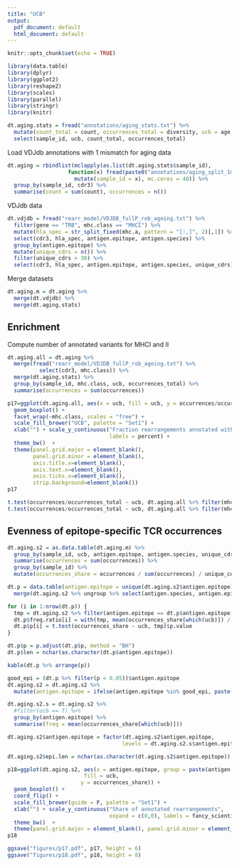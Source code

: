 ```yaml
---
title: "UCB"
output:
  pdf_document: default
  html_document: default
---
```


```r
knitr::opts_chunk$set(echo = TRUE)
```

```r
library(data.table)
library(dplyr)
library(ggplot2)
library(reshape2)
library(scales)
library(parallel)
library(stringr)
library(knitr)
```

```r
dt.aging.stats = fread("annotations/aging_stats.txt") %>%
  mutate(count_total = count, occurrences_total = diversity, ucb = age == 0) %>%
  select(sample_id, ucb, count_total, occurrences_total)
```

Load VDJdb annotations with 1 mismatch for aging data

```r
dt.aging = rbindlist(mclapply(as.list(dt.aging.stats$sample_id),
                   function(x) fread(paste0("annotations/aging_split_1mm/", x, ".annot.txt")) %>% 
                     mutate(sample_id = x), mc.cores = 40)) %>%
  group_by(sample_id, cdr3) %>%
  summarise(count = sum(count), occurrences = n())
```

VDJdb data

```r
dt.vdjdb = fread("rearr_model/VDJDB_fullP_rob_ageing.txt") %>% 
  filter(gene == "TRB", mhc.class == "MHCI") %>%
  mutate(hla_spec = str_split_fixed(mhc.a, pattern = "[:,]", 2)[,1]) %>%
  select(cdr3, hla_spec, antigen.epitope, antigen.species) %>%
  group_by(antigen.epitope) %>%
  mutate(unique_cdrs = n()) %>%
  filter(unique_cdrs > 30) %>%
  select(cdr3, hla_spec, antigen.epitope, antigen.species, unique_cdrs)
```

Merge datasets

```r
dt.aging.m = dt.aging %>%
  merge(dt.vdjdb) %>%
  merge(dt.aging.stats)
```

## Enrichment

Compute number of annotated variants for MHCI and II

```r
dt.aging.all = dt.aging %>%
  merge(fread("rearr_model/VDJDB_fullP_rob_ageing.txt") %>% 
          select(cdr3, mhc.class)) %>%
  merge(dt.aging.stats) %>%
  group_by(sample_id, mhc.class, ucb, occurrences_total) %>%
  summarise(occurrences = sum(occurrences))
```

```r
p17=ggplot(dt.aging.all, aes(x = ucb, fill = ucb, y = occurrences/occurrences_total)) +
  geom_boxplot() +
  facet_wrap(~mhc.class, scales = "free") +
  scale_fill_brewer("UCB", palette = "Set1") +
  xlab("") + scale_y_continuous("Fraction rearrangements annotated with VDJdb", 
                                labels = percent) +
  theme_bw()  +
  theme(panel.grid.major = element_blank(), 
        panel.grid.minor = element_blank(),
        axis.title.x=element_blank(),
        axis.text.x=element_blank(),
        axis.ticks.x=element_blank(),
        strip.background=element_blank())
p17

t.test(occurrences/occurrences_total ~ ucb, dt.aging.all %>% filter(mhc.class == "MHCI"))
t.test(occurrences/occurrences_total ~ ucb, dt.aging.all %>% filter(mhc.class == "MHCII"))
```

## Evenness of epitope-specific TCR occurrences

```r
dt.aging.s2 = as.data.table(dt.aging.m) %>%
  group_by(sample_id, ucb, antigen.epitope, antigen.species, unique_cdrs) %>%
  summarise(occurrences = sum(occurrences)) %>%
  group_by(sample_id) %>%
  mutate(occurrences_share = occurrences / sum(occurrences) / unique_cdrs)
```

```r
dt.p = data.table(antigen.epitope = unique(dt.aging.s2$antigen.epitope), p = 1, freq.ratio = 1) %>%
  merge(dt.aging.s2 %>% ungroup %>% select(antigen.species, antigen.epitope) %>% unique)

for (i in 1:nrow(dt.p)) {
  tmp = dt.aging.s2 %>% filter(antigen.epitope == dt.p$antigen.epitope[i])
  dt.p$freq.ratio[i] = with(tmp, mean(occurrences_share[which(ucb)]) / mean(occurrences_share[which(!ucb)]))
  dt.p$p[i] = t.test(occurrences_share ~ ucb, tmp)$p.value
}

dt.p$p = p.adjust(dt.p$p, method = "BH")
dt.p$len = nchar(as.character(dt.p$antigen.epitope))

kable(dt.p %>% arrange(p))

good_epi = (dt.p %>% filter(p < 0.05))$antigen.epitope
dt.aging.s2 = dt.aging.s2 %>%
  mutate(antigen.epitope = ifelse(antigen.epitope %in% good_epi, paste(antigen.epitope, "(*)"),antigen.epitope))
```

```r
dt.aging.s2.s = dt.aging.s2 %>%
  #filter(ucb == T) %>%
  group_by(antigen.epitope) %>%
  summarise(freq = mean(occurrences_share[which(ucb)]))

dt.aging.s2$antigen.epitope = factor(dt.aging.s2$antigen.epitope, 
                                    levels = dt.aging.s2.s$antigen.epitope[order(dt.aging.s2.s$freq)])

dt.aging.s2$epi.len = nchar(as.character(dt.aging.s2$antigen.epitope))

p18=ggplot(dt.aging.s2, aes(x = antigen.epitope, group = paste(antigen.epitope,ucb), 
                        fill = ucb,
                       y = occurrences_share)) +
  geom_boxplot() +
  coord_flip() +
  scale_fill_brewer(guide = F, palette = "Set1") +
  xlab("") + scale_y_continuous("Share of annotated rearrangements", 
                                expand = c(0,0), labels = fancy_scientific) +
  theme_bw()  +
  theme(panel.grid.major = element_blank(), panel.grid.minor = element_blank())
p18
```

```r
ggsave("figures/p17.pdf", p17, height = 6)
ggsave("figures/p18.pdf", p18, height = 8)
```


